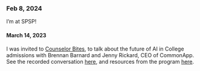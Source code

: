 ### Feb 8, 2024
I'm at SPSP!

#### March 14, 2023
I was invited to [Counselor Bites](https://www.collegeguidancenetwork.com), to talk about the future of AI in College admissions with Brennan Barnard and Jenny Rickard, CEO of CommonApp. See the recorded conversation [here](https://www.library.collegeguidancenetwork.com/library/resources/video/ccb7e7c4-b0bf-4981-b6cb-2ec2cfb371df), and resources from the program [here](https://www.library.collegeguidancenetwork.com/library/resources/pdf/e7068264-df60-4d9b-a302-2e418cbe32b9).